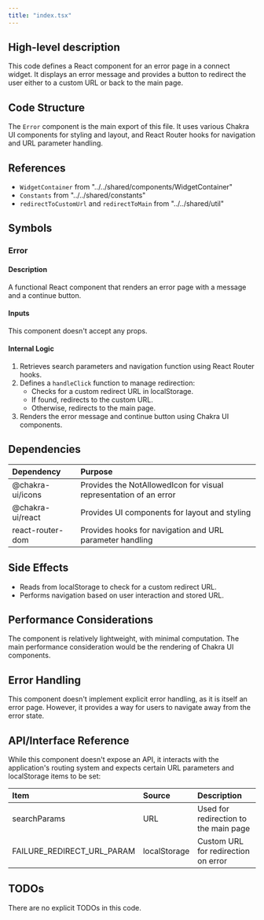 ```yaml
---
title: "index.tsx"
---
```


## High-level description
This code defines a React component for an error page in a connect widget. It displays an error message and provides a button to redirect the user either to a custom URL or back to the main page.

## Code Structure
The `Error` component is the main export of this file. It uses various Chakra UI components for styling and layout, and React Router hooks for navigation and URL parameter handling.

## References
- `WidgetContainer` from "../../shared/components/WidgetContainer"
- `Constants` from "../../shared/constants"
- `redirectToCustomUrl` and `redirectToMain` from "../../shared/util"

## Symbols

### Error
#### Description
A functional React component that renders an error page with a message and a continue button.

#### Inputs
This component doesn't accept any props.

#### Internal Logic
1. Retrieves search parameters and navigation function using React Router hooks.
2. Defines a `handleClick` function to manage redirection:
   - Checks for a custom redirect URL in localStorage.
   - If found, redirects to the custom URL.
   - Otherwise, redirects to the main page.
3. Renders the error message and continue button using Chakra UI components.

## Dependencies
| Dependency | Purpose |
|:-----------|:--------|
| @chakra-ui/icons | Provides the NotAllowedIcon for visual representation of an error |
| @chakra-ui/react | Provides UI components for layout and styling |
| react-router-dom | Provides hooks for navigation and URL parameter handling |

## Side Effects
- Reads from localStorage to check for a custom redirect URL.
- Performs navigation based on user interaction and stored URL.

## Performance Considerations
The component is relatively lightweight, with minimal computation. The main performance consideration would be the rendering of Chakra UI components.

## Error Handling
This component doesn't implement explicit error handling, as it is itself an error page. However, it provides a way for users to navigate away from the error state.

## API/Interface Reference
While this component doesn't expose an API, it interacts with the application's routing system and expects certain URL parameters and localStorage items to be set:

| Item | Source | Description |
|:-----|:-------|:------------|
| searchParams | URL | Used for redirection to the main page |
| FAILURE_REDIRECT_URL_PARAM | localStorage | Custom URL for redirection on error |

## TODOs
There are no explicit TODOs in this code.